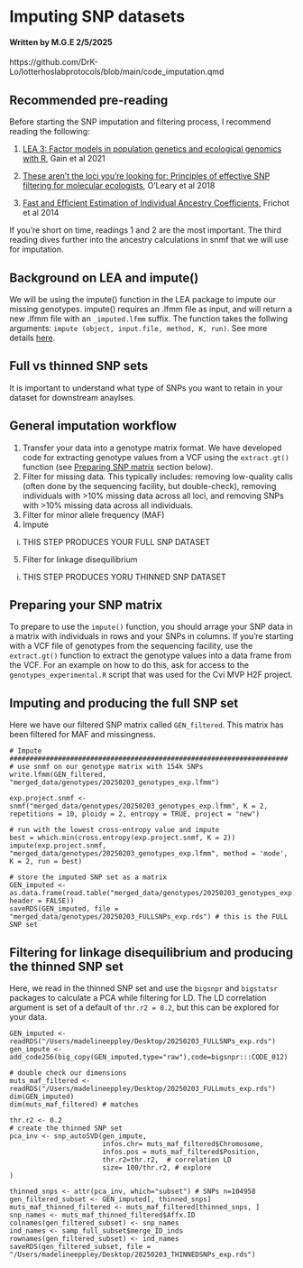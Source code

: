 # Imputing SNP datasets 
#### Written by M.G.E 2/5/2025
https://github.com/DrK-Lo/lotterhoslabprotocols/blob/main/code_imputation.qmd

## Recommended pre-reading
Before starting the SNP imputation and filtering process, I recommend reading the following:

1. [LEA 3: Factor models in population genetics and ecological genomics with R](https://onlinelibrary.wiley.com/doi/full/10.1111/1755-0998.13366), Gain et al 2021 

2. [These aren’t the loci you're looking for: Principles of effective SNP filtering for molecular ecologists](https://onlinelibrary.wiley.com/doi/full/10.1111/mec.14792), O'Leary et al 2018

3. [Fast and Efficient Estimation of Individual Ancestry Coefficients](https://pmc.ncbi.nlm.nih.gov/articles/PMC3982712/), Frichot et al 2014

If you're short on time, readings 1 and 2 are the most important. The third reading dives further into the ancestry calculations in snmf that we will use for imputation. 

## Background on LEA and impute()
We will be using the impute() function in the LEA package to impute our missing genotypes. impute() requires an .lfmm file as input, and will return a new .lfmm file with an `_imputed.lfmm` suffix. The function takes the follwing arguments: `impute (object, input.file, method, K, run)`. See more details [here](https://rdrr.io/bioc/LEA/man/impute.html). 

## Full vs thinned SNP sets
It is important to understand what type of SNPs you want to retain in your dataset for downstream anaylses. 

## General imputation workflow
1. Transfer your data into a genotype matrix format. We have developed code for extracting genotype values from a VCF using the `extract.gt()` function (see [Preparing SNP matrix](https://drk-lo.github.io/lotterhoslabprotocols/code_imputation.html#preparing-your-snp-matrix) section below).  
2. Filter for missing data. This typically includes: removing low-quality calls (often done by the sequencing facility, but double-check), removing individuals with >10% missing data across all loci, and removing SNPs with >10% missing data across all individuals. 
3. Filter for minor allele frequency (MAF)
4. Impute 
  i. THIS STEP PRODUCES YOUR FULL SNP DATASET  
5. Filter for linkage disequilibrium 
  i. THIS STEP PRODUCES YORU THINNED SNP DATASET


## Preparing your SNP matrix
To prepare to use the `impute()` function, you should arrage your SNP data in a matrix with individuals in rows and your SNPs in columns. If you're starting with a VCF file of genotypes from the sequencing facility, use the `extract.gt()` function to extract the genotype values into a data frame from the VCF. For an example on how to do this, ask for access to the `genotypes_experimental.R` script that was used for the Cvi MVP H2F project. 

## Imputing and producing the full SNP set
Here we have our filtered SNP matrix called `GEN_filtered`. This matrix has been filtered for MAF and missingness.

```
# Impute #####################################################################
# use snmf on our genotype matrix with 154k SNPs
write.lfmm(GEN_filtered, "merged_data/genotypes/20250203_genotypes_exp.lfmm")

exp.project.snmf <- snmf("merged_data/genotypes/20250203_genotypes_exp.lfmm", K = 2, repetitions = 10, ploidy = 2, entropy = TRUE, project = "new")

# run with the lowest cross-entropy value and impute
best = which.min(cross.entropy(exp.project.snmf, K = 2))
impute(exp.project.snmf, "merged_data/genotypes/20250203_genotypes_exp.lfmm", method = 'mode', K = 2, run = best)

# store the imputed SNP set as a matrix 
GEN_imputed <- as.data.frame(read.table("merged_data/genotypes/20250203_genotypes_exp.lfmm_imputed.lfmm", header = FALSE))
saveRDS(GEN_imputed, file = "merged_data/genotypes/20250203_FULLSNPs_exp.rds") # this is the FULL SNP set
```

## Filtering for linkage disequilibrium and producing the thinned SNP set 
Here, we read in the thinned SNP set and use the `bigsnpr` and `bigstatsr` packages to calculate a PCA while filtering for LD. The LD correlation argument is set of a default of `thr.r2 = 0.2`, but this can be explored for your data.  

```
GEN_imputed <- readRDS("/Users/madelineeppley/Desktop/20250203_FULLSNPs_exp.rds")
gen_impute <- add_code256(big_copy(GEN_imputed,type="raw"),code=bigsnpr:::CODE_012)

# double check our dimensions
muts_maf_filtered <- readRDS("/Users/madelineeppley/Desktop/20250203_FULLmuts_exp.rds")
dim(GEN_imputed)
dim(muts_maf_filtered) # matches

thr.r2 <- 0.2
# create the thinned SNP set 
pca_inv <- snp_autoSVD(gen_impute,
                       infos.chr= muts_maf_filtered$Chromosome,
                       infos.pos = muts_maf_filtered$Position,
                       thr.r2=thr.r2,  # correlation LD
                       size= 100/thr.r2, # explore
)

thinned_snps <- attr(pca_inv, which="subset") # SNPs n=104958
gen_filtered_subset <- GEN_imputed[, thinned_snps]
muts_maf_thinned_filtered <- muts_maf_filtered[thinned_snps, ]
snp_names <- muts_maf_thinned_filtered$Affx.ID
colnames(gen_filtered_subset) <- snp_names
ind_names <- samp_full_subset$merge_ID_inds
rownames(gen_filtered_subset) <- ind_names
saveRDS(gen_filtered_subset, file = "/Users/madelineeppley/Desktop/20250203_THINNEDSNPs_exp.rds")
```
